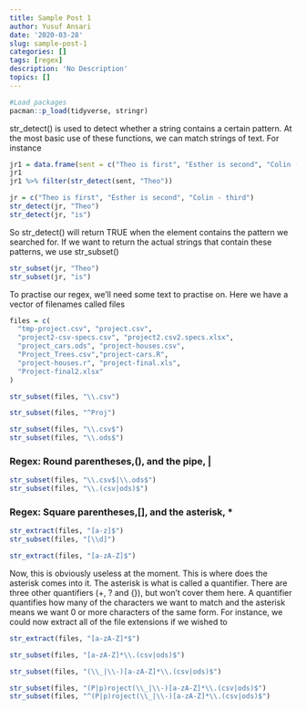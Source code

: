 ```yaml
---
title: Sample Post 1
author: Yusuf Ansari
date: '2020-03-28'
slug: sample-post-1
categories: []
tags: [regex]
description: 'No Description'
topics: []
---
```






```r
#Load packages
pacman::p_load(tidyverse, stringr)
```

str_detect() is used to detect whether a string contains a certain pattern. At the most basic use of these functions, we can match strings of text. For instance
```r
jr1 = data.frame(sent = c("Theo is first", "Esther is second", "Colin - third"))
jr1
jr1 %>% filter(str_detect(sent, "Theo"))

jr = c("Theo is first", "Esther is second", "Colin - third")
str_detect(jr, "Theo")
str_detect(jr, "is")
```



So str_detect() will return TRUE when the element contains the pattern we searched for. If we want to return the actual strings that contain these patterns, we use str_subset()

```r
str_subset(jr, "Theo")
str_subset(jr, "is")
```


To practise our regex, we’ll need some text to practise on. Here we have a vector of filenames called files

```r
files = c(
  "tmp-project.csv", "project.csv", 
  "project2-csv-specs.csv", "project2.csv2.specs.xlsx", 
  "project_cars.ods", "project-houses.csv", 
  "Project_Trees.csv","project-cars.R",
  "project-houses.r", "project-final.xls", 
  "Project-final2.xlsx"
)
```



```r
str_subset(files, "\\.csv")
```




```r
str_subset(files, "^Proj")
```


```r
str_subset(files, "\\.csv$")
str_subset(files, "\\.ods$")
```


### Regex: Round parentheses,(), and the pipe, |

```r
str_subset(files, "\\.csv$|\\.ods$")
str_subset(files, "\\.(csv|ods)$")
```


### Regex: Square parentheses,[], and the asterisk, *
```r
str_extract(files, "[a-z]$")
str_subset(files, "[\\d]")
```



```r
str_extract(files, "[a-zA-Z]$")
```


Now, this is obviously useless at the moment. This is where does the asterisk comes into it. The asterisk is what is called a quantifier. There are three other quantifiers (+, ? and {}), but won’t cover them here. A quantifier quantifies how many of the characters we want to match and the asterisk means we want 0 or more characters of the same form. For instance, we could now extract all of the file extensions if we wished to

```r
str_extract(files, "[a-zA-Z]*$")
```



```r
str_subset(files, "[a-zA-Z]*\\.(csv|ods)$")
```



```r
str_subset(files, "(\\_|\\-)[a-zA-Z]*\\.(csv|ods)$")
```



```r
str_subset(files, "(P|p)roject(\\_|\\-)[a-zA-Z]*\\.(csv|ods)$")
str_subset(files, "^(P|p)roject(\\_|\\-)[a-zA-Z]*\\.(csv|ods)$")
```






















